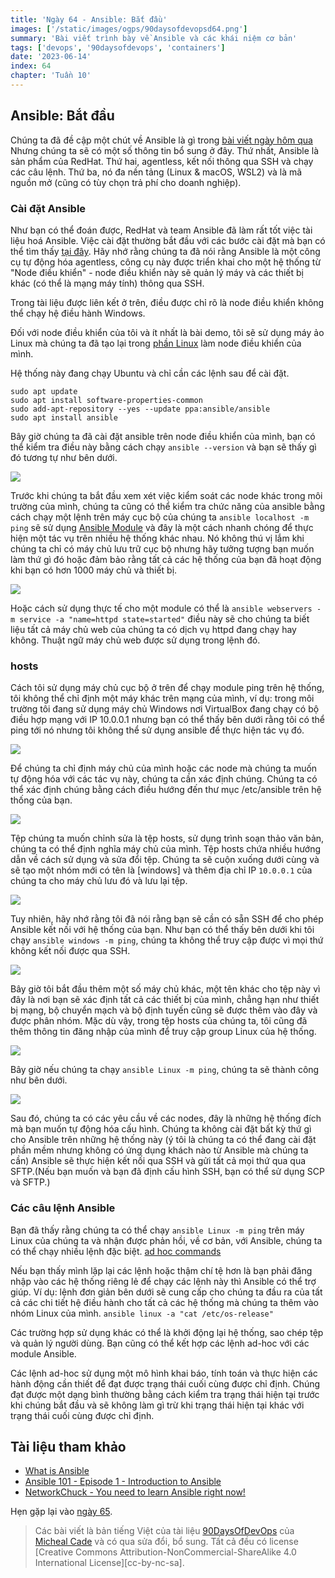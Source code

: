```yaml
---
title: 'Ngày 64 - Ansible: Bắt đầu'
images: ['/static/images/ogps/90daysofdevopsd64.png']
summary: 'Bài viết trình bày về Ansible và các khái niệm cơ bản'
tags: ['devops', '90daysofdevops', 'containers']
date: '2023-06-14'
index: 64
chapter: 'Tuần 10'
---
```


<TOCInline toc={props.toc} asDisclosure />

## Ansible: Bắt đầu

Chúng ta đã đề cập một chút về Ansible là gì trong [bài viết ngày hôm qua](https://vntechies.dev/courses/90-ngay-devops/ngay-63-buc-tranh-toan-canh-quan-ly-cau-hinh) Nhưng chúng ta sẽ có một số thông tin bổ sung ở đây. Thứ nhất, Ansible là sản phẩm của RedHat. Thứ hai, agentless, kết nối thông qua SSH và chạy các câu lệnh. Thứ ba, nó đa nền tảng (Linux & macOS, WSL2) và là mã nguồn mở (cũng có tùy chọn trả phí cho doanh nghiệp).

### Cài đặt Ansible

Như bạn có thể đoán được, RedHat và team Ansible đã làm rất tốt việc tài liệu hoá Ansible. Việc cài đặt thường bắt đầu với các bước cài đặt mà bạn có thể tìm thấy [tại đây](https://docs.ansible.com/ansible/latest/installation_guide/intro_installation.html). Hãy nhớ rằng chúng ta đã nói rằng Ansible là một công cụ tự động hóa agentless, công cụ này được triển khai cho một hệ thống từ "Node điều khiển" - node điều khiển này sẽ quản lý máy và các thiết bị khác (có thể là mạng máy tính) thông qua SSH.

Trong tài liệu được liên kết ở trên, điều được chỉ rõ là node điều khiển không thể chạy hệ điều hành Windows.

Đối với node điều khiển của tôi và ít nhất là bài demo, tôi sẽ sử dụng máy ảo Linux mà chúng ta đã tạo lại trong [phần Linux](https://vntechies.dev/courses/90-ngay-devops/ngay-20-thiet-lap-may-tram-phat-trien) làm node điều khiển của mình.

Hệ thống này đang chạy Ubuntu và chỉ cần các lệnh sau để cài đặt.

```Shell
sudo apt update
sudo apt install software-properties-common
sudo add-apt-repository --yes --update ppa:ansible/ansible
sudo apt install ansible
```

Bây giờ chúng ta đã cài đặt ansible trên node điều khiển của mình, bạn có thể kiểm tra điều này bằng cách chạy `ansible --version` và bạn sẽ thấy gì đó tương tự như bên dưới.

![](/static/images/assets/Day64_config1.png)

Trước khi chúng ta bắt đầu xem xét việc kiểm soát các node khác trong môi trường của mình, chúng ta cũng có thể kiểm tra chức năng của ansible bằng cách chạy một lệnh trên máy cục bộ của chúng ta `ansible localhost -m ping` sẽ sử dụng [Ansible Module](https://docs.ansible.com/ansible/2.9/user_guide/modules_intro.html) và đây là một cách nhanh chóng để thực hiện một tác vụ trên nhiều hệ thống khác nhau. Nó không thú vị lắm khi chúng ta chỉ có máy chủ lưu trữ cục bộ nhưng hãy tưởng tượng bạn muốn làm thứ gì đó hoặc đảm bảo rằng tất cả các hệ thống của bạn đã hoạt động khi bạn có hơn 1000 máy chủ và thiết bị.

![](/static/images/assets/Day64_config2.png)

Hoặc cách sử dụng thực tế cho một module có thể là `ansible webservers -m service -a "name=httpd state=started"` điều này sẽ cho chúng ta biết liệu tất cả máy chủ web của chúng ta có dịch vụ httpd đang chạy hay không. Thuật ngữ máy chủ web được sử dụng trong lệnh đó.

### hosts

Cách tôi sử dụng máy chủ cục bộ ở trên để chạy module ping trên hệ thống, tôi không thể chỉ định một máy khác trên mạng của mình, ví dụ: trong môi trường tôi đang sử dụng máy chủ Windows nơi VirtualBox đang chạy có bộ điều hợp mạng với IP 10.0.0.1 nhưng bạn có thể thấy bên dưới rằng tôi có thể ping tới nó nhưng tôi không thể sử dụng ansible để thực hiện tác vụ đó.

![](/static/images/assets/Day64_config3.png)

Để chúng ta chỉ định máy chủ của mình hoặc các node mà chúng ta muốn tự động hóa với các tác vụ này, chúng ta cần xác định chúng. Chúng ta có thể xác định chúng bằng cách điều hướng đến thư mục /etc/ansible trên hệ thống của bạn.

![](/static/images/assets/Day64_config4.png)

Tệp chúng ta muốn chỉnh sửa là tệp hosts, sử dụng trình soạn thảo văn bản, chúng ta có thể định nghĩa máy chủ của mình. Tệp hosts chứa nhiều hướng dẫn về cách sử dụng và sửa đổi tệp. Chúng ta sẽ cuộn xuống dưới cùng và sẽ tạo một nhóm mới có tên là [windows] và thêm địa chỉ IP `10.0.0.1` của chúng ta cho máy chủ lưu đó và lưu lại tệp.

![](/static/images/assets/Day64_config5.png)

Tuy nhiên, hãy nhớ rằng tôi đã nói rằng bạn sẽ cần có sẵn SSH để cho phép Ansible kết nối với hệ thống của bạn. Như bạn có thể thấy bên dưới khi tôi chạy `ansible windows -m ping`, chúng ta không thể truy cập được vì mọi thứ không kết nối được qua SSH.

![](/static/images/assets/Day64_config6.png)

Bây giờ tôi bắt đầu thêm một số máy chủ khác, một tên khác cho tệp này vì đây là nơi bạn sẽ xác định tất cả các thiết bị của mình, chẳng hạn như thiết bị mạng, bộ chuyển mạch và bộ định tuyến cũng sẽ được thêm vào đây và được phân nhóm. Mặc dù vậy, trong tệp hosts của chúng ta, tôi cũng đã thêm thông tin đăng nhập của mình để truy cập group Linux của hệ thống.

![](/static/images/assets/Day64_config7.png)

Bây giờ nếu chúng ta chạy `ansible Linux -m ping`, chúng ta sẽ thành công như bên dưới.

![](/static/images/assets/Day64_config8.png)

Sau đó, chúng ta có các yêu cầu về các nodes, đây là những hệ thống đích mà bạn muốn tự động hóa cấu hình. Chúng ta không cài đặt bất kỳ thứ gì cho Ansible trên những hệ thống này (ý tôi là chúng ta có thể đang cài đặt phần mềm nhưng không có ứng dụng khách nào từ Ansible mà chúng ta cần) Ansible sẽ thực hiện kết nối qua SSH và gửi tất cả mọi thứ qua qua SFTP.(Nếu bạn muốn và bạn đã định cấu hình SSH, bạn có thể sử dụng SCP và SFTP.)

### Các câu lệnh Ansible

Bạn đã thấy rằng chúng ta có thể chạy `ansible Linux -m ping` trên máy Linux của chúng ta và nhận được phản hồi, về cơ bản, với Ansible, chúng ta có thể chạy nhiều lệnh đặc biệt. [ad hoc commands](https://docs.ansible.com/ansible/latest/user_guide/intro_adhoc.html)

Nếu bạn thấy mình lặp lại các lệnh hoặc thậm chí tệ hơn là bạn phải đăng nhập vào các hệ thống riêng lẻ để chạy các lệnh này thì Ansible có thể trợ giúp. Ví dụ: lệnh đơn giản bên dưới sẽ cung cấp cho chúng ta đầu ra của tất cả các chi tiết hệ điều hành cho tất cả các hệ thống mà chúng ta thêm vào nhóm Linux của mình.
`ansible linux -a "cat /etc/os-release"`

Các trường hợp sử dụng khác có thể là khởi động lại hệ thống, sao chép tệp và quản lý người dùng. Bạn cũng có thể kết hợp các lệnh ad-hoc với các module Ansible.

Các lệnh ad-hoc sử dụng một mô hình khai báo, tính toán và thực hiện các hành động cần thiết để đạt được trạng thái cuối cùng được chỉ định. Chúng đạt được một dạng bình thường bằng cách kiểm tra trạng thái hiện tại trước khi chúng bắt đầu và sẽ không làm gì trừ khi trạng thái hiện tại khác với trạng thái cuối cùng được chỉ định.

## Tài liệu tham khảo

- [What is Ansible](https://www.youtube.com/watch?v=1id6ERvfozo)
- [Ansible 101 - Episode 1 - Introduction to Ansible](https://www.youtube.com/watch?v=goclfp6a2IQ)
- [NetworkChuck - You need to learn Ansible right now!](https://www.youtube.com/watch?v=5hycyr-8EKs&t=955s)

Hẹn gặp lại vào [ngày 65](https://vntechies.dev/courses/90-ngay-devops/ngay-65-ansible-playbooks).

> Các bài viết là bản tiếng Việt của tài liệu [90DaysOfDevOps](https://github.com/MichaelCade/90DaysOfDevOps/tree/main/2022/Days) của [Micheal Cade](https://twitter.com/MichaelCade1) và có qua sửa đổi, bổ sung. Tất cả đều có license [Creative Commons Attribution-NonCommercial-ShareAlike 4.0 International License][cc-by-nc-sa].
